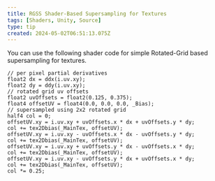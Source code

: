 ```yaml
---
title: RGSS Shader-Based Supersampling for Textures
tags: [Shaders, Unity, Source]
type: tip
created: 2024-05-02T06:51:13.075Z
---
```

You can use the following shader code for simple Rotated-Grid based supersampling for textures.

```hlsl
// per pixel partial derivatives
float2 dx = ddx(i.uv.xy);
float2 dy = ddy(i.uv.xy);
// rotated grid uv offsets
float2 uvOffsets = float2(0.125, 0.375);
float4 offsetUV = float4(0.0, 0.0, 0.0, _Bias);
// supersampled using 2x2 rotated grid
half4 col = 0;
offsetUV.xy = i.uv.xy + uvOffsets.x * dx + uvOffsets.y * dy;
col += tex2Dbias(_MainTex, offsetUV);
offsetUV.xy = i.uv.xy - uvOffsets.x * dx - uvOffsets.y * dy;
col += tex2Dbias(_MainTex, offsetUV);
offsetUV.xy = i.uv.xy + uvOffsets.y * dx - uvOffsets.x * dy;
col += tex2Dbias(_MainTex, offsetUV);
offsetUV.xy = i.uv.xy - uvOffsets.y * dx + uvOffsets.x * dy;
col += tex2Dbias(_MainTex, offsetUV);
col *= 0.25;
```